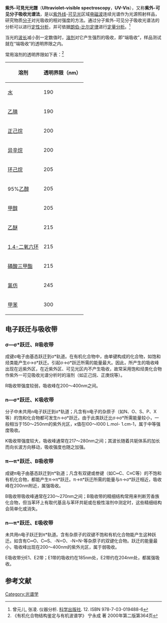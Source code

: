 {{note TA
|T=zh-tw:紫外－可見分光光度法
}}

'''紫外-可見光光譜'''（'''Ultraviolet–visible spectroscopy'''，'''UV-Vis'''），又称'''紫外-可见分子吸收光谱法'''，是以[[紫外线|紫外线]]-[[可见光|可见光]]区域[[电磁波|电磁波]]连续光谱作为光源照射样品，研究物质[[分子|分子]]对光吸收的相对强度的方法。通过分子紫外-可见分子吸收光谱法的分析可以进行[[定性分析|定性分析]]，并可依据[[朗伯-比尔定律|朗伯-比尔定律]]进行[[定量分析|定量分析]]。<ref name=sciencep>曾元儿, 张凌. 仪器分析. [[科学出版社|科学出版社]]. 12. ISBN 978-7-03-019488-6</ref>

当光的[[波长|波长]]减小到一定数值时，[[溶剂|溶剂]]对它产生强烈的吸收，即“端吸收”，样品测试就在“端吸收”的透明界限之内。

常用溶剂的透明界限如下表：<ref>《有机化合物结构鉴定与有机波谱学》 宁永成  著 2000年第二版第364页</ref>

{| class="wikitable"
!溶剂 !!	透明界限（nm）
|-
|[[水|水]] ||	190
|-
|[[乙腈|乙腈]] ||	190
|-
|[[正己烷|正己烷]] ||	200
|-
|[[异辛烷|异辛烷]]||	200
|-
|[[环己烷|环己烷]]||	205
|-
|95%[[乙醇|乙醇]]||	205
|-
|[[甲醇|甲醇]]||	205
|-
|[[乙醚|乙醚]]||	215
|-
|[[1,4-二氧六环|1,4-二氧六环]]||	215
|-
|[[磷酸三甲酯|磷酸三甲酯]]||	215
|-
|[[氯仿|氯仿]]||	245
|-
|[[甲苯|甲苯]]||	300
|}

== 电子跃迁与吸收带 ==

===σ—σ*跃迁、R吸收带===
成键σ电子由基态跃迁到σ*轨道。在有机化合物中，由单键构成的化合物，如饱和烃类能产生σ→σ*跃迁。引起σ→σ*跃迁所需的能量最大。因此，所产生的吸收峰出现在远紫外区，在近紫外区、可见光区内不产生吸收，故常采用饱和烃类化合物作紫外一可见吸收光谱分析时的溶剂（如正己烷、正庚烷等）。

R吸收带强度较弱，吸收峰在200～400nm之间。

===n—σ*跃迁、K吸收带===
分子中未共用n电子跃迁到σ*轨道；凡含有n电子的杂原子（如N、O、S、P、X等）的饱和化合物都可发生n→σ*跃迁。由于此类跃迁比σ→σ*所需能量较小，一般相当于150～250nm的紫外光区，κ值在l00～l000 L.mol- 1.cm-1，属于中等强度吸收。

K吸收带强度较大，吸收峰通常在217～280nm之间；其波长随着共轭体系的加长而向长波方向移动，吸收强度也随之加强。

===π—π*跃迁、B吸收带===
成键π电子由基态跃迁到π*轨道；凡含有双键或叁键（如C═C、C≡C等）的不饱和有机化合物，都能产生π→π*跃迁。π→π*跃迁所需的能量与n→σ*跃迁相近，吸收峰在200nm附近，属强吸收。

B吸收带吸收峰通常在230～270nm之间；B吸收带的精细结构常用来判断芳香族化合物，但当苯环上有取代基且与苯环共轭或在极性溶剂中测定时，这些精细结构会简单化或消失。

===n—π*跃迁、E吸收带===
未共用n电子跃迁到π*轨道。含有杂原子的双键不饱和有机化合物能产生这种跃迁。如含有C═O、C═S、-N=O、-N=N-等杂原子的双键化合物。跃迁的能量最小，吸收峰出现在200～400nm的紫外光区，属于弱吸收。

E吸收带分E1、E2带；E1带的吸收约在185nm处，E2带约在204nm处，都属强吸收。

== 参考文献 ==
{{reflist}}
{{光谱学分支}}
[[Category:光谱学|Category:光谱学]]